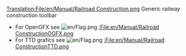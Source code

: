 [[Translation:File/en/Manual/Railroad Construction.png]]
{{en/Translation|origin=File:en/Manual/Railroad Construction.png
|from=en
|to=fi
|percentage=0}}
Generic railway construction toolbar
*For OpenGFX see [[File:en/Flag.png|link=]] [[:File:en/Manual/Railroad ConstructionOGFX.png]]
*For TTD grafics see [[File:en/Flag.png|link=]] [[:File:en/Manual/Railroad ConstructionTTD.png]]